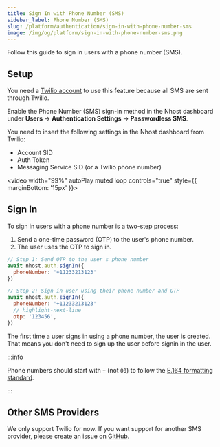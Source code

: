 ```yaml
---
title: Sign In with Phone Number (SMS)
sidebar_label: Phone Number (SMS)
slug: /platform/authentication/sign-in-with-phone-number-sms
image: /img/og/platform/sign-in-with-phone-number-sms.png
---
```


Follow this guide to sign in users with a phone number (SMS).

## Setup

You need a [Twilio account](https://www.twilio.com/try-twilio) to use this feature because all SMS are sent through Twilio.

Enable the Phone Number (SMS) sign-in method in the Nhost dashboard under **Users** -> **Authentication Settings** -> **Passwordless SMS**.

You need to insert the following settings in the Nhost dashboard from Twilio:

- Account SID
- Auth Token
- Messaging Service SID (or a Twilio phone number)

<video width="99%" autoPlay muted loop controls="true" style={{ marginBottom: '15px' }}>
  <source src="/videos/enable-sms-sign-in.mp4" type="video/mp4" />
</video>

## Sign In

To sign in users with a phone number is a two-step process:

1. Send a one-time password (OTP) to the user's phone number.
2. The user uses the OTP to sign in.

```js
// Step 1: Send OTP to the user's phone number
await nhost.auth.signIn({
  phoneNumber: '+11233213123'
})

// Step 2: Sign in user using their phone number and OTP
await nhost.auth.signIn({
  phoneNumber: '+11233213123'
  // highlight-next-line
  otp: '123456',
})
```

The first time a user signs in using a phone number, the user is created. That means you don't need to sign up the user before signin in the user.

:::info

Phone numbers should start with `+` (not `00`) to follow the [E.164 formatting standard](https://en.wikipedia.org/wiki/E.164).

:::

## Other SMS Providers

We only support Twilio for now. If you want support for another SMS provider, please create an issue on [GitHub](https://github.com/nhost/nhost).
